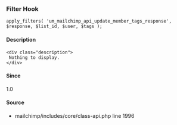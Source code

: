 
<UMBreadCrumb type="filter"/>

### Filter Hook    
    
```
apply_filters( 'um_mailchimp_api_update_member_tags_response', $response, $list_id, $user, $tags );
```

#### Description
    <div class="description">
     Nothing to display.
    </div>

#### Since
<div class="description">
1.0
</div>

#### Source
  - <Link href="https://github.com/ultimatemember/mailchimp/tree/2.4.0/includes/core/class-api.php#L1996">mailchimp/includes/core/class-api.php</Link> <Link href="https://github.com/ultimatemember/mailchimp/tree/2.4.0/includes/core/class-api.php#L1996">line 1996</Link>

